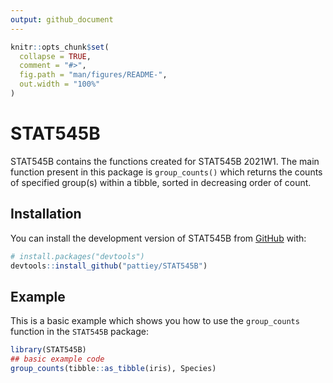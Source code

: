 ```yaml
---
output: github_document
---
```


<!-- README.md is generated from README.Rmd. Please edit that file -->

```r
knitr::opts_chunk$set(
  collapse = TRUE,
  comment = "#>",
  fig.path = "man/figures/README-",
  out.width = "100%"
)
```

# STAT545B

<!-- badges: start -->
<!-- badges: end -->

STAT545B contains the functions created for STAT545B 2021W1. The main function present in this package is `group_counts()` which returns the counts of specified group(s) within a tibble, sorted in decreasing order of count.

## Installation

You can install the development version of STAT545B from [GitHub](https://github.com/) with:

``` r
# install.packages("devtools")
devtools::install_github("pattiey/STAT545B")
```

## Example

This is a basic example which shows you how to use the `group_counts` function in the `STAT545B` package:

```r
library(STAT545B)
## basic example code
group_counts(tibble::as_tibble(iris), Species)
```
